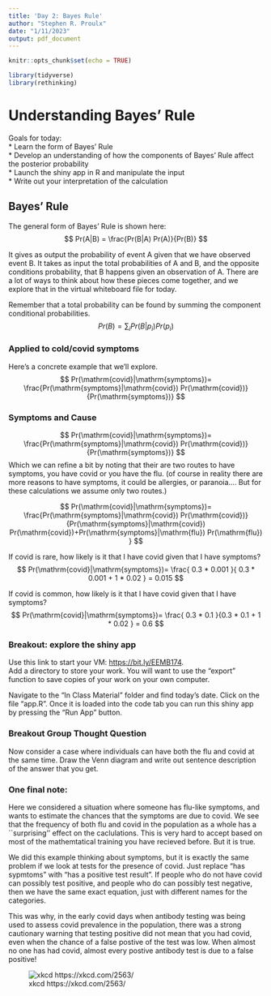 ```yaml
---
title: 'Day 2: Bayes Rule'
author: "Stephen R. Proulx"
date: "1/11/2023"
output: pdf_document
---
```


```r
knitr::opts_chunk$set(echo = TRUE)

library(tidyverse)
library(rethinking)
```

# Understanding Bayes' Rule

Goals for today:   
* Learn the form of Bayes' Rule  
* Develop an understanding of how the components of Bayes' Rule affect the posterior probability  
* Launch the shiny app in R and manipulate the input   
* Write out your interpretation of the calculation  







## Bayes' Rule 
The general form of Bayes' Rule is shown here:
$$
Pr(A|B) = \frac{Pr(B|A) Pr(A)}{Pr(B)}
$$

It gives as output the probability of event A given that we have observed event B. It takes as input the total probabilities of A and B, and the opposite conditions probability, that B happens given an observation of A. There are a lot of ways to think about how these pieces come together, and we explore that in the virtual whiteboard file for today. 

Remember that a total probability can be found by summing the component conditional probabilities. 
$$
Pr(B) = \sum_{i} Pr(B|p_i) Pr(p_i)
$$

### Applied to cold/covid symptoms
Here's a concrete example that we'll explore. 
$$
Pr(\mathrm{covid}|\mathrm{symptoms})= \frac{Pr(\mathrm{symptoms}|\mathrm{covid}) Pr(\mathrm{covid})}{Pr(\mathrm{symptoms})}
$$

### Symptoms and Cause

$$
Pr(\mathrm{covid}|\mathrm{symptoms})= \frac{Pr(\mathrm{symptoms}|\mathrm{covid}) Pr(\mathrm{covid})}{Pr(\mathrm{symptoms})}  
$$
Which we can refine a bit by noting that their are two routes to have symptoms, you have covid or you have the flu. (of course in reality there are more reasons to have symptoms, it could be allergies, or paranoia.... But for these calculations we assume only two routes.)

$$
Pr(\mathrm{covid}|\mathrm{symptoms})= \frac{Pr(\mathrm{symptoms}|\mathrm{covid}) Pr(\mathrm{covid})}{Pr(\mathrm{symptoms}|\mathrm{covid}) Pr(\mathrm{covid})+Pr(\mathrm{symptoms}|\mathrm{flu}) Pr(\mathrm{flu}) }
$$


If covid is rare, how likely is it that I have covid given that I have symptoms?
$$
Pr(\mathrm{covid}|\mathrm{symptoms})= \frac{ 0.3 * 0.001   }{ 0.3 * 0.001 + 1 * 0.02 } = 0.015 
$$

If covid is common, how likely is it that I have covid given that I have symptoms?
$$
Pr(\mathrm{covid}|\mathrm{symptoms})= \frac{ 0.3 * 0.1  }{0.3 * 0.1  + 1 * 0.02  } = 0.6
$$

### Breakout: explore the shiny app
Use this link to start your VM: [https://bit.ly/EEMB174](https://bit.ly/EEMB174).  
Add a directory to store your work. You will want to use the "export" function to save copies of your work on your own computer.

Navigate to the "In Class Material" folder and find today's date. Click on the file "app.R". Once it is loaded into the code tab you can run this shiny app by pressing the "Run App" button.


### Breakout Group Thought Question
Now consider a case where individuals can have both the flu and covid at the same time. Draw the Venn diagram and write out sentence description of the answer that you get. 

### One final note:
Here we considered a situation where someone has flu-like symptoms, and wants to estimate the chances that the symptoms are due to covid. We see that the frequency of both flu and covid in the population as a whole has a ``surprising'' effect on the caclulations. This is very hard to accept based on most of the mathemtatical training you have recieved before. But it is true.

We did this example thinking about symptoms, but it is exactly the same problem if we look at tests for the presence of covid. Just replace "has sypmtoms" with "has a positive test result". If people who do not have covid can possibly test positive, and people who do can possibly test negative, then we have the same exact equation, just with different names for the categories. 

This was why, in the early covid days when antibody testing was being used to assess covid prevalence in the population, there was a strong cautionary warning that testing positive did not mean that you had covid, even when the chance of a false postive of the test was low. When almost no one has had covid, almost every postive antibody test is due to a false positive!


 ![xkcd https://xkcd.com/2563/](throat_and_nasal_passages.png)
 